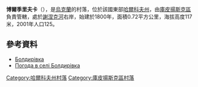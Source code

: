 {{coord|49|37|55|N|37|34|39|E|scale:100000_region:UA|display=title}}

'''博爾季里夫卡'''（{{lang-uk|Болдирівка}}），是[[烏克蘭|烏克蘭]]的村落，位於該國東部[[哈爾科夫州|哈爾科夫州]]，由[[庫皮揚斯克區|庫皮揚斯克區]]負責管轄，處於[[謝涅克河|謝涅克河]]右岸，始建於1800年，面積0.72平方公里，海拔高度117米，2001年人口125。

==參考資料==
*[http://w1.c1.rada.gov.ua/pls/z7502/A005?rdat1=09.01.2009&rf7571=33602 Болдирівка]{{dead link|date=2017年11月 |bot=InternetArchiveBot |fix-attempted=yes }}
* [http://weather.in.ua/ua/har'kovskaja/1709 Погода в селі Болдирівка] {{Wayback|url=http://weather.in.ua/ua/har'kovskaja/1709 |date=20160323024726 }}

{{DEFAULTSORT:Болдирівка}}
[[Category:哈爾科夫州村落|Category:哈爾科夫州村落]]
[[Category:庫皮揚斯克區村落|Category:庫皮揚斯克區村落]]


{{Kharkiv-geo-stub}}